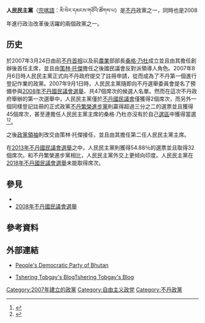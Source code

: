 {{Infobox Political Party
| 名字 = 人民民主黨
| 原文名 = མི་སེར་དམངས་གཙོའི་ཚོགས་པ
| colorcode = {{Party meta/color/人民民主黨 (不丹)}}
| lang1 =  
| name_lang1 =  
| lang2 = 
| name_lang2 = 
| lang3 = 
| name_lang3 = 
| 黨代表色 = 
| 圖像 = 
| 圖像說明 = 
| 總裁 = 
| 主席 = [[策林·托傑|策林·托傑]]<ref>{{Cite web |url= http://pdp.bt/president |title= President |author=  |date=  |publisher= 人民民主黨 |language= en |accessdate= 2013年7月17日 |quote=  |deadurl= yes |archiveurl= https://web.archive.org/web/20131030134149/http://pdp.bt/president |archivedate= 2013年10月30日 }}</ref>
| 總書記 = 
| 第壹書記 = 
| 秘書長 = 
| 主席團 = 
| 書記 = 
| 發言人 = 
| 創始人 = 
| 建立 = 2007年3月24日
| 解散 = 
| 兼併 = 
| 分裂 = 
| 前身 = 
| 併入 = 
| 繼承 = 
| 總部 = [[廷布|廷布]]
| 黨報 = 
| 青年組織 = 
| 黨員數目 = 
| 統計日期 = 
| 意識形態 = [[保王主义|保王主义]]<br />[[自由主義|自由主義]]<br />[[进步主义|进步主义]]
| 政治立場 = [[中间主义|中间]]
| 宗教信仰 = 
| 國內組織 = 
| 國際組織 = 
| 歐洲組織 = 
| 歐洲議會黨團 = 
| 官方色彩 = 
| 官方網站 = {{URL|http://pdp.bt/}}
| 宣傳口號 = 
| 所在國家或地區 = [[不丹|不丹]]
| seats1_title = [[不丹國民議會|國民議會]]
| seats1 = {{Infobox political party/seats|0|47|hex={{Party meta/color/人民民主黨 (不丹)}}}}<!-- 2018年 -->
| 國家 = 不丹
| 腳注 =
}}

'''人民民主黨'''（[[宗喀語|宗喀語]]：མི་སེར་དམངས་གཙོའི་ཚོགས་པ）是[[不丹|不丹]]政黨之一，同時也是2008年{{Link-en|不丹政治|Politics of Bhutan}}進行政治改革後活躍的兩個政黨之一。

== 历史 ==
於2007年3月24日由前[[不丹總理列表|不丹首相]]以及前[[農業|農業]]部部長[[桑格·乃杜|桑格·乃杜]]成立並且由其擔任創辦後首任主席，並且由[[策林·托傑|策林·托傑]]擔任之後國民議會反對派領導人角色。2007年8月6日時人民民主黨正式向不丹政府提交了註冊申請，從而成為了不丹第一個進行登記作業的政黨。2007年9月1日時，人民民主黨隨即向不丹選舉委員會提名了預備參與[[2008年不丹國民議會選舉|2008年不丹國民議會選舉]]、共47個席次的候選人名單。然而在這次不丹政府舉辦的第一次選舉中，人民民主黨僅於[[不丹國民議會|不丹國民議會]]僅獲得2個席次，而另外一個同樣登記註冊的正式政黨[[不丹繁榮進步黨|不丹繁榮進步黨]]則贏得超過三分之二的選票並且獲得45個席次，甚至連擔任人民民主黨主席的桑格·乃杜亦沒有於自己[[選區|選區]]中獲得當選<ref>{{Cite web |url= http://www.france24.com/en/20080324-bhutan-votes-status-quo-jigmi-thinley-election-parliament&navi=MONDE |title= Bhutan votes for status quo |author= K. Spencer |date= 2008年3月25日 |publisher= [[法國24|法國24]] |language= en |accessdate= 2013年7月17日 |quote=  |archive-url= https://web.archive.org/web/20130728231130/http://www.france24.com/en/20080324-bhutan-votes-status-quo-jigmi-thinley-election-parliament%26navi%3DMONDE |archive-date= 2013年7月28日 |dead-url= yes }}</ref><ref>{{Cite web |url= http://www.france24.com/fr/20080324-bhoutan-decouvre-democratie-elections-lesgislatives-participation-Wangchuck-dragon-tonnerre&navi=ASIE-PACIFIQUE |title= Le Bhoutan découvre la démocratie |author= G. Savery |date= 2008年3月25日 |publisher= [[法國24|法國24]] |language=  |accessdate= 2013年7月17日 |quote=  |deadurl= yes |archiveurl= https://web.archive.org/web/20131108042228/http://www.france24.com/fr/20080324-bhoutan-decouvre-democratie-elections-lesgislatives-participation-Wangchuck-dragon-tonnerre%26navi%3DASIE-PACIFIQUE |archivedate= 2013年11月8日 }}{{fr}}</ref>。

之後[[政黨領袖|政黨領袖]]則改交由策林·托傑接任，並且由其擔任第二任人民民主黨主席。

在[[2013年不丹國民議會選舉|2013年不丹國民議會選舉]]之中，人民民主黨則獲得54.88％的選票並且取得32個席次。和不丹繁榮進步黨相比，人民民主黨外交上更倾向印度。人民民主黨在[[2018年不丹國民議會選舉|2018年不丹國民議會選舉]]未能取得席次。

== 參見 ==
* {{Link-en|不丹政黨列表|List of political parties in Bhutan}}
* [[2008年不丹國民議會選舉|2008年不丹國民議會選舉]]

== 參考資料 ==
{{Reflist}}

== 外部連結 ==
* {{en}} [https://web.archive.org/web/20140216101233/http://pdp.bt/ People's Democratic Party of Bhutan]
* {{en}} [http://www.tsheringtobgay.com/ Tshering Tobgay's BlogTshering Tobgay's Blog]{{Wayback|url=http://www.tsheringtobgay.com/ |date=20190918224838 }}

[[Category:2007年建立的政黨|Category:2007年建立的政黨]]
[[Category:自由主义政党|Category:自由主义政党]]
[[Category:不丹政黨|Category:不丹政黨]]